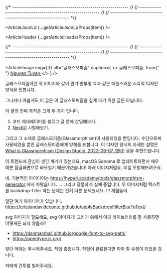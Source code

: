 
{/* ---------------------------------------------------------- */}
{/* ---------------------------------------------------------- */}
{/* ---------------------------------------------------------- */}


<ArticleJsonLd {...getArticleJsonLdProps(item)} />

<ArticleHeader {...getArticleHeaderProps(item)} />

{/* ---------------------------------------------------------- */}
{/* ---------------------------------------------------------- */}
{/* ---------------------------------------------------------- */}

<ArticleImage
  img={i1}
  alt="글래스모피즘"
  caption={
    <>
      글래스모피즘. from{" "}
      <a href="https://dribbble.com/shots/14775981-Glassmorphism-After-Effects-Free">
        Nguyen Tuyen
      </a>
    </>
  }
/>

글래스모피즘이란 위 이미지와 같이 뭔가 반투명 효과 같은 애플스러운 시각적 디자인 양식을 뜻합니다.

그나저나 아쉽게도 이 글은 이 글래스모피즘을 깊게 파기 위한 글은 아닙니다.

이 글의 진짜 목적은 크게 두 가지 입니다.

1. 코드 제네레이터를 블로그 글 안에 삽입해보기.
2. [NextUI](https://nextui.org/) 시험해보기.

그리고 그 소재로 글래스모피즘(Glassmorphism)이 사용되었을 뿐입니다. 수단으로써 사용되었을 뿐인 글래스모피즘에게 양해를 표합니다. 이 디자인 양식의 자세한 설명은 [What is Glassmorphism (Design Studio, 2023-09-07, 영어)](https://uxplanet.org/what-is-glassmorphism-8fe8bb6222f7) 글을 추천드립니다.

이 트렌드에 관심이 생긴 계기가 있는데요, macOS Sonoma 로 업데이트하면서 매우 예쁜 잠금화면으로 바뀌었기 때문이었습니다! 아래 이미지처럼요. 이걸 모방해보려구요.

<ArticleImage
  img={time}
  width={500}
  alt="글래스모피즘"
  caption="macOS Sonoma 잠금화면"
/>

네. 기본적인 아이디어는 https://hype4.academy/tools/glassmorphism-generator 에서 따왔습니다. ... 그리고 장렬하게 실패 중입니다. 위 이미지처럼 텍스트를 backdrop-filter 하는 문제는 전혀 다른 문제였네요. !!! 개힘들어.

일단 여기 아이디어가 있습니다. https://cristiandavideconte.github.io/applyBackdropFilterBlurToText/

<ArticleImage
  img={idea}
  width={500}
  alt="글래스모피즘"
  caption="뭔가 예쁘게 텍스트 글래스모피즘이 먹혔다."
/>

svg 이미지가 필요해요, svg 이미지가! 그러기 위해서 아래 라이브러리를 잘 사용하면 어떻게든 되지 않을까?

- https://danmarshall.github.io/google-font-to-svg-path/
- https://opentype.js.org/

일단 아래는 무시해주세요. 작업 중입니다. 작업이 완료된다면 아마 잘 수정이 되었을 겁니다.

<UI />

저에게 건투를 빌어주세요.
